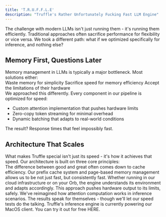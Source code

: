 ```yaml
---
title: 'T.R.U.F.F.L.E'
description: "Truffle's Rather Unfortunately Fucking Fast LLM Engine"
---
```


<div className="ml-4 text-sm text-gray-500">
  The challenge with modern LLMs isn't just running them - it's running them efficiently. Traditional approaches often sacrifice performance for flexibility or vice versa. We took a different path: what if we optimized specifically for inference, and nothing else?
</div>

## Memory First, Questions Later

<div className="ml-4 text-sm text-gray-500">
  Memory management in LLMs is typically a major bottleneck. Most solutions either:
</div>

<CardGroup cols={3}>
  <Card>
    Waste memory for simplicity
  </Card>
  <Card>
    Sacrifice speed for memory efficiency
  </Card>
  <Card>
    Accept the limitations of their hardware
  </Card>
</CardGroup>

<div className="ml-4 text-sm text-gray-500">
  We approached this differently. Every component in our pipeline is optimized for speed:
</div>

- Custom attention implementation that pushes hardware limits
- Zero-copy token streaming for minimal overhead
- Dynamic batching that adapts to real-world conditions

<Card>
  The result? Response times that feel impossibly fast.
</Card>

## Architecture That Scales

<div className="ml-4 text-sm text-gray-500">
  What makes Truffle special isn't just its speed - it's how it achieves that speed. Our architecture is built on three core principles:
</div>

<AccordionGroup>
  <Accordion title="Intelligent Memory Management">
    The difference between good and great often comes down to cache efficiency. Our prefix cache system and page-based memory management allows us to be not just fast, but consistently fast.
  </Accordion>
  
  <Accordion title="Hardware Awareness">
    Whether running in our cloud infrastructure or on your Orb, the engine understands its environment and adapts accordingly. This approach pushes hardware output to its limits, safely.
  </Accordion>
  
  <Accordion title="Optimized Attention">
    We've reimagined how attention computation works in inference scenarios. The results speak for themselves - though we'll let our speed tests do the talking.
  </Accordion>
</AccordionGroup>

<Note>
  Truffle's inference engine is currently powering our MacOS client.
  You can try it out for free HERE.
</Note> 